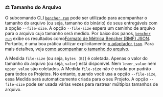 
### ⚖️ Tamanho do Arquivo

O subcomando CLI <code><a href="/pt/docs/explanation/bencher-run/">bencher run</a></code>
pode ser utilizado para acompanhar o tamanho do arquivo (ou seja, tamanho do binário) de seus entregáveis com a opção `--file-size`.
A opção `--file-size` espera um caminho de arquivo para o arquivo cujo tamanho será medido.
Por baixo dos panos, <code><a href="/pt/docs/explanation/bencher-run/">bencher run</a></code>
exibe os resultados como[Formato de Métrica Bencher (BMF) JSON][bmf].
Portanto, é uma boa prática utilizar explicitamente [o adaptador `json`][json].
Para mais detalhes, veja [como acompanhar o tamanho do arquivo][file size].

A Medida `file-size` (ou seja, `bytes (B)`) é coletada.
Apenas o valor do tamanho do arquivo (ou seja, `valor`) está disponível.
Nem `lower_value` nem `upper_value` são coletados.
A Medida `file-size` não é criada por padrão para todos os Projetos.
No entanto, quando você usa a opção `--file-size`, essa Medida será automaticamente criada para o seu Projeto.
A opção `--file-size` pode ser usada várias vezes para rastrear múltiplos tamanhos de arquivo.

<Binary />

[json]: #-json

[bmf]: /pt/docs/reference/bencher-metric-format/
[file size]: /pt/docs/how-to/track-file-size/